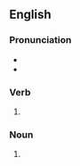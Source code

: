 ==English==

===Pronunciation===
* {{IPA|en|/əˈpɹeɪzɪŋ/}}
* {{rhymes|en|eɪzɪŋ|s=3}}

===Verb===
{{head|en|verb form}}

# {{present participle of|en|appraise|nocat=1}}

===Noun===
{{en-noun}}

# {{lb|en|Scotland|legal|historical}} {{alt form|en|apprising}}